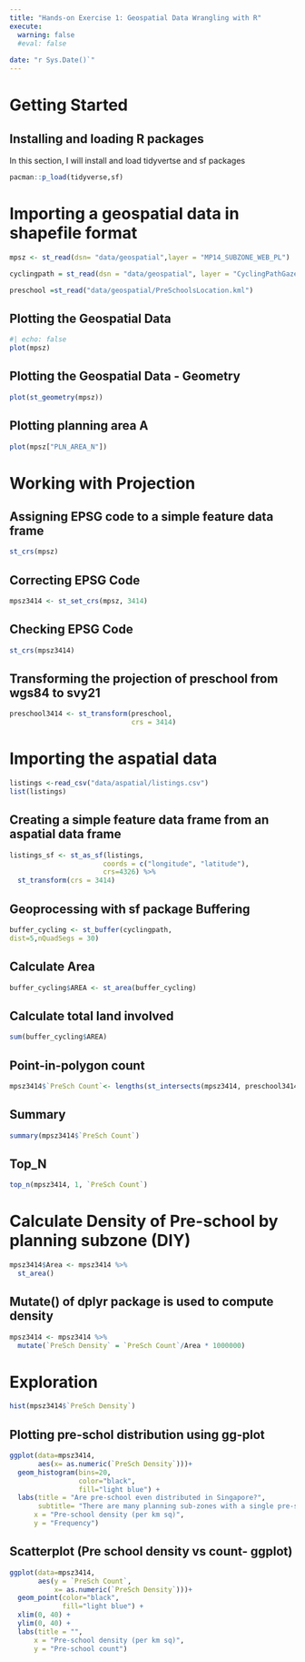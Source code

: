 ```yaml
---
title: "Hands-on Exercise 1: Geospatial Data Wrangling with R"
execute: 
  warning: false
  #eval: false
  
date: "r Sys.Date()`"
---
```


# Getting Started

## Installing and loading R packages

In this section, I will install and load tidyvertse and sf packages

```r
pacman::p_load(tidyverse,sf)
```

# Importing a geospatial data in shapefile format

```r
mpsz <- st_read(dsn= "data/geospatial",layer = "MP14_SUBZONE_WEB_PL")

cyclingpath = st_read(dsn = "data/geospatial", layer = "CyclingPathGazette")

preschool =st_read("data/geospatial/PreSchoolsLocation.kml")
```

## Plotting the Geospatial Data

```r
#| echo: false
plot(mpsz)
```

## Plotting the Geospatial Data - Geometry

```r

plot(st_geometry(mpsz))
```

## Plotting planning area A

```r
plot(mpsz["PLN_AREA_N"])
```

# Working with Projection

## Assigning EPSG code to a simple feature data frame

```r
st_crs(mpsz)
```

## Correcting EPSG Code

```r
mpsz3414 <- st_set_crs(mpsz, 3414)
```

## Checking EPSG Code

```r
st_crs(mpsz3414)
```

## Transforming the projection of preschool from wgs84 to svy21

```r
preschool3414 <- st_transform(preschool, 
                              crs = 3414)
```

# Importing the aspatial data

```r
listings <-read_csv("data/aspatial/listings.csv")
list(listings) 
```

## Creating a simple feature data frame from an aspatial data frame

```r
listings_sf <- st_as_sf(listings, 
                       coords = c("longitude", "latitude"),
                       crs=4326) %>%
  st_transform(crs = 3414)
```

## Geoprocessing with sf package Buffering

```r
buffer_cycling <- st_buffer(cyclingpath, 
dist=5,nQuadSegs = 30)

```

## Calculate Area

```r
buffer_cycling$AREA <- st_area(buffer_cycling)
```

## Calculate total land involved

```r
sum(buffer_cycling$AREA)
```

## Point-in-polygon count

```r
mpsz3414$`PreSch Count`<- lengths(st_intersects(mpsz3414, preschool3414))
```

## Summary

```r
summary(mpsz3414$`PreSch Count`)
```

## Top_N

```r
top_n(mpsz3414, 1, `PreSch Count`)
```

# Calculate Density of Pre-school by planning subzone (DIY)

```r
mpsz3414$Area <- mpsz3414 %>%
  st_area()
```

## Mutate() of dplyr package is used to compute density

```r
mpsz3414 <- mpsz3414 %>%
  mutate(`PreSch Density` = `PreSch Count`/Area * 1000000)

```

# Exploration

```r
hist(mpsz3414$`PreSch Density`)
```

## Plotting pre-schol distribution using gg-plot

```r
ggplot(data=mpsz3414, 
       aes(x= as.numeric(`PreSch Density`)))+
  geom_histogram(bins=20, 
                 color="black", 
                 fill="light blue") +
  labs(title = "Are pre-school even distributed in Singapore?",
       subtitle= "There are many planning sub-zones with a single pre-school, on the other hand, \nthere are two planning sub-zones with at least 20 pre-schools",
      x = "Pre-school density (per km sq)",
      y = "Frequency")
```

## Scatterplot (Pre school density vs count- ggplot)

```r
ggplot(data=mpsz3414, 
       aes(y = `PreSch Count`, 
           x= as.numeric(`PreSch Density`)))+
  geom_point(color="black", 
             fill="light blue") +
  xlim(0, 40) +
  ylim(0, 40) +
  labs(title = "",
      x = "Pre-school density (per km sq)",
      y = "Pre-school count")
```

